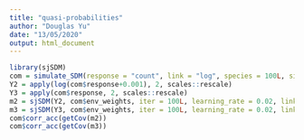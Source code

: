 ```yaml
---
title: "quasi-probabilities"
author: "Douglas Yu"
date: "13/05/2020"
output: html_document
---
```


```r
library(sjSDM)
com = simulate_SDM(response = "count", link = "log", species = 100L, sites = 200)
Y2 = apply(log(com$response+0.001), 2, scales::rescale)
Y3 = apply(com$response, 2, scales::rescale)
m2 = sjSDM(Y2, com$env_weights, iter = 100L, learning_rate = 0.02, link = "probit")
m3 = sjSDM(Y3, com$env_weights, iter = 100L, learning_rate = 0.02, link = "probit")
com$corr_acc(getCov(m2))
com$corr_acc(getCov(m3))
```




